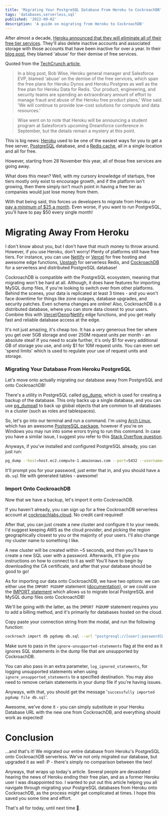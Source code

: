 ```yaml
---
title: 'Migrating Your PostgreSQL Database From Heroku to CockroachDB'
tags: 'databases,serverless,sql'
published: '2022-09-02'
description: 'A guide on migrating from Heroku to CockroachDB'
---
```


After almost a decade, [Heroku announced that they will eliminate all of their free tier services](https://techcrunch.com/2022/08/25/heroku-announces-plans-to-eliminate-free-plans-blaming-fraud-and-abuse/). They'll also delete inactive accounts and associated storage with those accounts that have been inactive for over a year. In their [blog post](https://blog.heroku.com/next-chapter), they blamed 'abuse' for their demise of free services.

Quoted from the [TechCrunch article](),

> In a blog post, Bob Wise, Heroku general manager and Salesforce EVP, blamed 'abuse' on the demise of the free services, which span the free plans for Heroku Dynos and Heroku Postgres as well as the free plan for Heroku Data for Redis. 'Our product, engineering, and security teams are spending an extraordinary amount of effort to manage fraud and abuse of the Heroku free product plans,' Wise said. 'We will continue to provide low-cost solutions for compute and data resources.'

> Wise went on to note that Heroku will be announcing a student program at Salesforce’s upcoming Dreamforce conference in September, but the details remain a mystery at this point.

This is big news: [Heroku](https://heroku.com) used to be one of the easiest ways for you to get a free server, [PostgreSQL](https://postgresql.org/) database, and a [Redis cache](https://redis.com/), all in a single location and all for free.

However, starting from 28 November this year, all of those free services are going away.

What does this mean? Well, with my cursory knowledge of startups, free tiers mostly only exist to encourage growth, and if the platform isn't growing, then there simply isn't much point in having a free tier as companies would just lose money from them.

With that being said, this forces us developers to migrate from Heroku or [pay a _minimum_ of $25 a month](https://www.heroku.com/pricing). Even worse, if you want to run PostgreSQL, you'll have to pay $50 every single month!

# Migrating Away From Heroku

I don't know about you, but I don't have that much money to throw around. However, if you use Heroku, don't worry! Plenty of platforms still have free tiers. For instance, you can use [Netlify](https://www.netlify.com/) or [Vercel](https://vercel.com/) for free hosting and awesome edge functions, [Upstash](https://upstash.com/) for serverless Redis, and [CockroachDB](https://www.cockroachlabs.com/) for a serverless and distributed PostgreSQL database!

CockroachDB is compatible with the PostgreSQL ecosystem, meaning that migrating won't be hard at all. Although, it does have features for importing MySQL dump files, if you're looking to switch over from other platforms. Behind the scenes, your data is replicated at least 3 times - and you won't face downtime for things like zone outages, database upgrades, and security patches. Even schema changes are online! Also, CockroachDB is a distributed database, where you can store data closest to your users. Combine this with [Vercel](https://vercel.com/edge)/[Deno](https://deno.com)/[Netlify](https://netlify.app/products/edge/) edge functions, and you get really fast and reliable database access at the edge.

It's not just amazing, it's cheap too. It has a _very_ generous free tier where you get over 5GB storage and over 250M request units per month - an absolute steal! If you need to scale further, it's only $1 for every additional GB of storage you use, and only $1 for 10M request units. You can even set 'spend limits' which is used to regulate your use of request units and storage.

### Migrating Your Database From Heroku PostgreSQL

Let's move onto actually migrating our database away from PostgreSQL and onto CockroachDB!

There's a utility in PostgreSQL called [pg_dump](https://www.postgresql.org/docs/current/app-pgdump.html), which is used for creating a backup of the database. This only backs up a single database, and you can use [pg_dumpall](https://www.postgresql.org/docs/current/app-pg-dumpall.html) to back up global objects that are common to all databases in a cluster (such as roles and tablespaces).

So, let's go into our terminal and run a command. I'm using [Arch Linux](https://archlinux.org/), which has an awesome [PostgreSQL package](https://wiki.archlinux.org/title/PostgreSQL), however if you're on Windows you may run into some errors trying to run this command. In case you have a similar issue, I suggest you refer to this [Stack Overflow question](https://stackoverflow.com/questions/45375689/pg-dump-windows-command-prompt-invalid-command).

Anyways, if you've installed and configured PostgreSQL already, you can just run:

```bash
pg_dump --host=host.ec2.compute-1.amazonaws.com --port=5432 --username=your_username --password --dbname=database_name > db.sql
```

It'll prompt you for your password, just enter that in, and you should have a `db.sql` file with generated tables - awesome!

### Import Onto CockroachDB

Now that we have a backup, let's import it onto CockroachDB.

If you haven't already, you can sign up for a free CockroachDB serverless account at [cockroachlabs.cloud](https://cockroachlabs.cloud/). No credit card required!

After that, you can just create a new cluster and configure it to your needs. I'd suggest keeping AWS as the cloud provider, and picking the region geographically closest to you or the majority of your users. I'll also change my cluster name to something I like.

A new cluster will be created within ~5 seconds, and then you'll have to create a new SQL user with a password. Afterwards, it'll give you instructions on how to connect to it as well! You'll have to begin by downloading the CA certificate, and after that your database should be good to go!

As for importing our data onto CockroachDB, we have two options: we can either use the `IMPORT PGDUMP` statement ([documentation](https://www.cockroachlabs.com/docs/stable/migrate-from-postgres.html)), or we could use the [IMPORT statement](https://www.cockroachlabs.com/docs/stable/import.html) which allows us to migrate local PostgreSQL and MySQL dump files onto CockroachDB!

We'll be going with the latter, as the `IMPORT PGDUMP` statement requires you to add a billing method, and it's primarily for databases hosted on the cloud.

Copy paste your connection string from the modal, and run the following function:

```bash
cockroach import db pgdump db.sql --url "postgresql://[user[:password]@][netloc][:port][/dbname][?param1=value1&...]" --ignore-unsupported-statements
```

Make sure to pass in the `ignore-unsupported-statements` flag at the end as it ignores SQL statements in the dump file that are unsupported by CockroachDB.

You can also pass in an extra parameter, `log_ignored_statements`, for logging unsupported statements when using `ignore_unsupported_statements` to a specified destination. You may also need to remove certain statements in your dump file if you're having issues.

Anyways, with that, you should get the message '`successfully imported pgdump file db.sql`'.

Awesome, we've done it - you can simply substitute in your Heroku Database URL with the new one from CockroachDB, and everything should work as expected!

# Conclusion

...and that's it! We migrated our entire database from Heroku's PostgreSQL onto CockroachDB serverless. We've not only migrated our database, but upgraded it as well :P - there's simply no comparison between the two!

Anyways, that wraps up today's article. Several people are devastated hearing the news of Heroku ending their free plan, and as a former Heroku user I was disappointed too. I wanted to put out this article helping you all navigate through migrating your PostgreSQL databases from Heroku onto CockroachDB, as the process might get complicated at times. I hope this saved you some time and effort.

That's all for today, until next time 👋.
